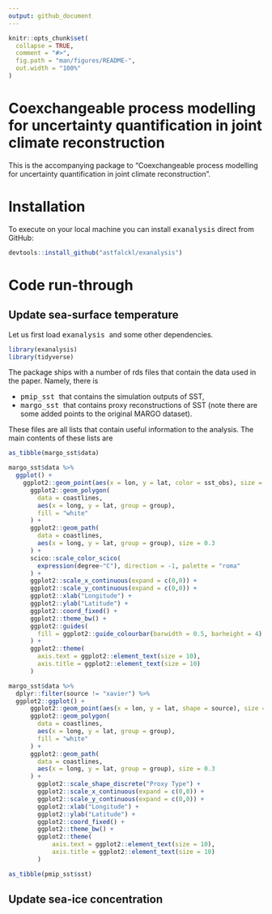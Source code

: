 ```yaml
---
output: github_document
---
```


<!-- README.md is generated from README.Rmd. Please edit that file -->

```r
knitr::opts_chunk$set(
  collapse = TRUE,
  comment = "#>",
  fig.path = "man/figures/README-",
  out.width = "100%"
)
```

# Coexchangeable process modelling for uncertainty quantification in joint climate reconstruction

<!-- badges: start -->
<!-- badges: end -->

This is the accompanying package to "Coexchangeable process modelling for uncertainty quantification in joint climate reconstruction". 

# Installation

To execute on your local machine you can install <tt>exanalysis</tt> direct from GitHub:

``` r
devtools::install_github("astfalckl/exanalysis")
```

# Code run-through

## Update sea-surface temperature

Let us first load <tt> exanalysis </tt> and some other dependencies.

```r
library(exanalysis)
library(tidyverse)
```

The package ships with a number of rds files that contain the data used in the paper. Namely, there is

* <tt> pmip_sst </tt> that contains the simulation outputs of SST,
* <tt> margo_sst </tt> that contains proxy reconstructions of SST (note there are some added points to the original MARGO dataset). 

These files are all lists that contain useful information to the analysis. The main contents of these lists are

```r
as_tibble(margo_sst$data)
```

```r
margo_sst$data %>%
  ggplot() +
    ggplot2::geom_point(aes(x = lon, y = lat, color = sst_obs), size = 0.5) + 
	  ggplot2::geom_polygon(
	    data = coastlines, 
	    aes(x = long, y = lat, group = group), 
	    fill = "white"
	  ) + 
	  ggplot2::geom_path(
	    data = coastlines, 
	    aes(x = long, y = lat, group = group), size = 0.3
	  ) + 
	  scico::scale_color_scico(
	  	expression(degree~"C"), direction = -1, palette = "roma"
	  ) +
	  ggplot2::scale_x_continuous(expand = c(0,0)) +
	  ggplot2::scale_y_continuous(expand = c(0,0)) +
	  ggplot2::xlab("Longitude") + 
	  ggplot2::ylab("Latitude") +
	  ggplot2::coord_fixed() +
	  ggplot2::theme_bw() +
	  ggplot2::guides(
	  	fill = ggplot2::guide_colourbar(barwidth = 0.5, barheight = 4)
	  ) +
	  ggplot2::theme(
	  	axis.text = ggplot2::element_text(size = 10), 
	  	axis.title = ggplot2::element_text(size = 10)
	  )
```
```r
margo_sst$data %>%
  dplyr::filter(source != "xavier") %>%
  ggplot2::ggplot() +
	  ggplot2::geom_point(aes(x = lon, y = lat, shape = source), size = 0.8) + 
	  ggplot2::geom_polygon(
	    data = coastlines, 
	    aes(x = long, y = lat, group = group), 
	    fill = "white"
	  ) + 
	  ggplot2::geom_path(
	    data = coastlines, 
	    aes(x = long, y = lat, group = group), size = 0.3
	  ) + 
		ggplot2::scale_shape_discrete("Proxy Type") +
		ggplot2::scale_x_continuous(expand = c(0,0)) +
		ggplot2::scale_y_continuous(expand = c(0,0)) +
		ggplot2::xlab("Longitude") + 
		ggplot2::ylab("Latitude") +
		ggplot2::coord_fixed() +
		ggplot2::theme_bw() +
		ggplot2::theme(
			axis.text = ggplot2::element_text(size = 10), 
			axis.title = ggplot2::element_text(size = 10)
		)
```

```r
as_tibble(pmip_sst$sst)
```

<!-- First thing is to generate the incidence matrices.

```r
H_list <- generate_H(pmip_sst, margo_sst)
utils::str(H_list)
```

Then we optimise our loss to get an estimate of the variance parameters $\alpha$ and $\kappa$. (This is being loaded from memory in the background so I don't have to wait for the fitting procedure when I'm rendering the README)

```r
params_hat <- train_params(sst_model, meas, H_list)
```

```r
params_hat <- tibble(
	tau = 6,
	alpha = 0.921,
	kappa = 1.61,
	beta = 1
)
```

```r
params_hat
```
 -->
## Update sea-ice concentration





















